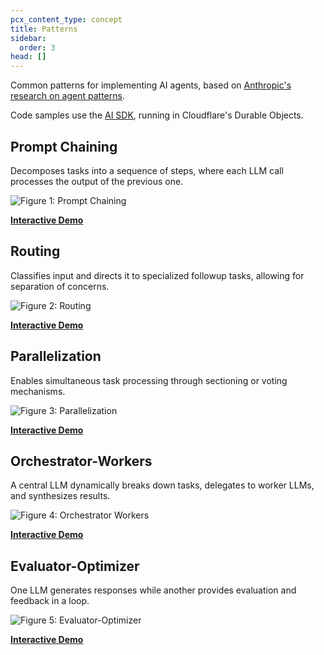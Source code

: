 ```yaml
---
pcx_content_type: concept
title: Patterns
sidebar:
  order: 3
head: []
---
```



Common patterns for implementing AI agents, based on [Anthropic's research on agent patterns](https://www.anthropic.com/research/building-effective-agents).

Code samples use the [AI SDK](https://sdk.vercel.ai/docs/foundations/agents), running in Cloudflare's Durable Objects.

## Prompt Chaining

Decomposes tasks into a sequence of steps, where each LLM call processes the output of the previous one.

![Figure 1: Prompt Chaining](~/assets/images/agents/01-sequential.png "Figure 1: Prompt Chaining")

[**Interactive Demo**](https://patterns.agents.workers.dev)

<GitHubCode
	repo="cloudflare/agents"
	file="examples/anthropic-patterns/src/flows/01-sequential.txt"
	commit="3b8959063c17d53e27a3040670d9cbf8a95644e1"
	lang="ts"
/>

## Routing

Classifies input and directs it to specialized followup tasks, allowing for separation of concerns.

![Figure 2: Routing](~/assets/images/agents/02-routing.png "Figure 2: Routing")

[**Interactive Demo**](https://patterns.agents.workers.dev)

<GitHubCode
	repo="cloudflare/agents"
	file="examples/anthropic-patterns/src/flows/02-routing.txt"
	commit="3b8959063c17d53e27a3040670d9cbf8a95644e1"
	lang="ts"
/>

## Parallelization

Enables simultaneous task processing through sectioning or voting mechanisms.

![Figure 3: Parallelization](~/assets/images/agents/03-parallel.png "Figure 3: Parallelization")

[**Interactive Demo**](https://patterns.agents.workers.dev)

<GitHubCode
	repo="cloudflare/agents"
	file="examples/anthropic-patterns/src/flows/03-parallel.txt"
	commit="3b8959063c17d53e27a3040670d9cbf8a95644e1"
	lang="ts"
/>

## Orchestrator-Workers

A central LLM dynamically breaks down tasks, delegates to worker LLMs, and synthesizes results.

![Figure 4: Orchestrator Workers](~/assets/images/agents/04-orchestrator.png "Figure 4: Orchestrator Workers")

[**Interactive Demo**](https://patterns.agents.workers.dev)

<GitHubCode
	repo="cloudflare/agents"
	file="examples/anthropic-patterns/src/flows/04-orchestrator.txt"
	commit="3b8959063c17d53e27a3040670d9cbf8a95644e1"
	lang="ts"
/>

## Evaluator-Optimizer

One LLM generates responses while another provides evaluation and feedback in a loop.

![Figure 5: Evaluator-Optimizer](~/assets/images/agents/05-evaluator.png "Figure 5: Evaluator-Optimizer")

[**Interactive Demo**](https://patterns.agents.workers.dev)

<GitHubCode
	repo="cloudflare/agents"
	file="examples/anthropic-patterns/src/flows/05-evaluator.txt"
	commit="3b8959063c17d53e27a3040670d9cbf8a95644e1"
	lang="ts"
/>
